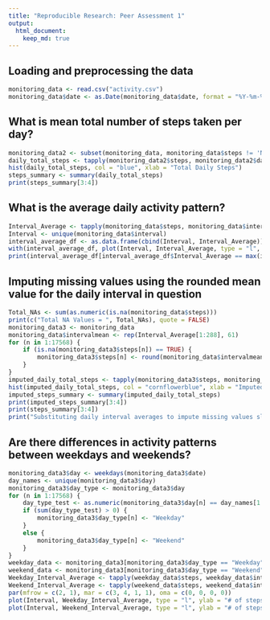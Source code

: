 ```yaml
---
title: "Reproducible Research: Peer Assessment 1"
output: 
  html_document:
    keep_md: true
---
```



## Loading and preprocessing the data
```r
monitoring_data <- read.csv("activity.csv")
monitoring_data$date <- as.Date(monitoring_data$date, format = "%Y-%m-%d")
```



## What is mean total number of steps taken per day?
```r
monitoring_data2 <- subset(monitoring_data, monitoring_data$steps != 'NA')
daily_total_steps <- tapply(monitoring_data2$steps, monitoring_data2$date, sum)
hist(daily_total_steps, col = "blue", xlab = "Total Daily Steps")
steps_summary <- summary(daily_total_steps)
print(steps_summary[3:4])
```


## What is the average daily activity pattern?
```r
Interval_Average <- tapply(monitoring_data$steps, monitoring_data$interval, mean, na.rm = TRUE)
Interval <- unique(monitoring_data$interval)
interval_average_df <- as.data.frame(cbind(Interval, Interval_Average))
with(interval_average_df, plot(Interval, Interval_Average, type = "l", xlab = "Time Interval (in 5 min chunks)", ylab = "Average Steps"))
print(interval_average_df[interval_average_df$Interval_Average == max(interval_average_df$Interval_Average), ])
```


## Imputing missing values using the rounded mean value for the daily interval in question
```r
Total_NAs <- sum(as.numeric(is.na(monitoring_data$steps)))
print(c("Total NA Values = ", Total_NAs), quote = FALSE)
monitoring_data3 <- monitoring_data
monitoring_data$intervalmean <- rep(Interval_Average[1:288], 61)
for (n in 1:17568) {
    if (is.na(monitoring_data3$steps[n]) == TRUE) {
        monitoring_data3$steps[n] <- round(monitoring_data$intervalmean[n])
    }
}
imputed_daily_total_steps <- tapply(monitoring_data3$steps, monitoring_data3$date, sum)
hist(imputed_daily_total_steps, col = "cornflowerblue", xlab = "Imputed Total Daily Steps")
imputed_steps_summary <- summary(imputed_daily_total_steps)
print(imputed_steps_summary[3:4])
print(steps_summary[3:4])
print("Substituting daily interval averages to impute missing values slightly lowers the median and mean", quote = FALSE)
```


## Are there differences in activity patterns between weekdays and weekends?
```r
monitoring_data3$day <- weekdays(monitoring_data3$date)
day_names <- unique(monitoring_data3$day)
monitoring_data3$day_type <- monitoring_data3$day
for (n in 1:17568) {
    day_type_test <- as.numeric(monitoring_data3$day[n] == day_names[1:5])
    if (sum(day_type_test) > 0) {
        monitoring_data3$day_type[n] <- "Weekday"
    }
    else {
        monitoring_data3$day_type[n] <- "Weekend"
    }
}
weekday_data <- monitoring_data3[monitoring_data3$day_type == "Weekday", ]
weekend_data <- monitoring_data3[monitoring_data3$day_type == "Weekend", ]
Weekday_Interval_Average <- tapply(weekday_data$steps, weekday_data$interval, mean)
Weekend_Interval_Average <- tapply(weekend_data$steps, weekend_data$interval, mean)
par(mfrow = c(2, 1), mar = c(3, 4, 1, 1), oma = c(0, 0, 0, 0))
plot(Interval, Weekday_Interval_Average, type = "l", ylab = "# of steps", main = "Weekday Interval")
plot(Interval, Weekend_Interval_Average, type = "l", ylab = "# of steps", main = "Weekend Interval")
```

